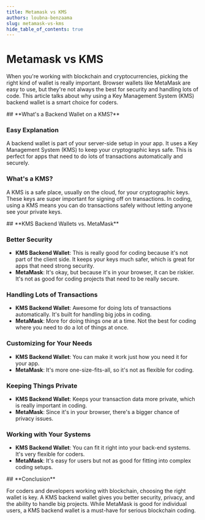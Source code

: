 ```yaml
---
title: Metamask vs KMS
authors: loubna-benzaama
slug: metamask-vs-kms
hide_table_of_contents: true
---
```


# Metamask vs KMS

When you're working with blockchain and cryptocurrencies, picking the right kind of wallet is really important. Browser wallets like MetaMask are easy to use, but they're not always the best for security and handling lots of code. This article talks about why using a Key Management System (KMS) backend wallet is a smart choice for coders.

<StepSection>
## **What's a Backend Wallet on a KMS?**

### **Easy Explanation**

A backend wallet is part of your server-side setup in your app. It uses a Key Management System (KMS) to keep your cryptographic keys safe. This is perfect for apps that need to do lots of transactions automatically and securely.

### **What's a KMS?**

A KMS is a safe place, usually on the cloud, for your cryptographic keys. These keys are super important for signing off on transactions. In coding, using a KMS means you can do transactions safely without letting anyone see your private keys.
</StepSection>

<StepSection>
## **KMS Backend Wallets vs. MetaMask**

### **Better Security**

- **KMS Backend Wallet**: This is really good for coding because it's not part of the client side. It keeps your keys much safer, which is great for apps that need strong security.
- **MetaMask**: It's okay, but because it's in your browser, it can be riskier. It's not as good for coding projects that need to be really secure.

### **Handling Lots of Transactions**

- **KMS Backend Wallet**: Awesome for doing lots of transactions automatically. It's built for handling big jobs in coding.
- **MetaMask**: More for doing things one at a time. Not the best for coding where you need to do a lot of things at once.

### **Customizing for Your Needs**

- **KMS Backend Wallet**: You can make it work just how you need it for your app.
- **MetaMask**: It's more one-size-fits-all, so it's not as flexible for coding.

### **Keeping Things Private**

- **KMS Backend Wallet**: Keeps your transaction data more private, which is really important in coding.
- **MetaMask**: Since it's in your browser, there's a bigger chance of privacy issues.

### **Working with Your Systems**

- **KMS Backend Wallet**: You can fit it right into your back-end systems. It's very flexible for coders.
- **MetaMask**: It's easy for users but not as good for fitting into complex coding setups.
</StepSection>

<StepSection>
## **Conclusion**

For coders and developers working with blockchain, choosing the right wallet is key. A KMS backend wallet gives you better security, privacy, and the ability to handle big projects. While MetaMask is good for individual users, a KMS backend wallet is a must-have for serious blockchain coding.
</StepSection>
